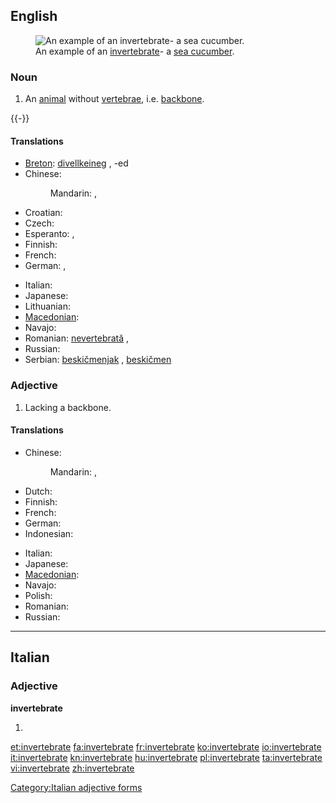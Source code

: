 ==English==
{{wikipedia}}
[[Image:Thelenota ananas.jpg|thumb|An example of an [[invertebrate]]- a [[sea cucumber]].]]

===Noun===
{{en-noun}}

# An [[animal]] without [[vertebra]]e, i.e. [[backbone]].
{{-}}

====Translations====
{{trans-top|animal without backbone}}
* [[Breton]]: [[divellkeineg]] {{m}}, -ed {{p}}
* Chinese:
*: Mandarin: {{t|zh|無脊椎動物|sc=Hani}}, {{t|zh|无脊椎动物|tr=wújǐzhuī dòngwù|sc=Hani}}
* Croatian: {{t|hr|beskralješnjak|m}}
* Czech: {{t-|cs|bezobratlý|m}}
* Esperanto: {{t-|eo|malvertebrulo|xs=Esperanto}}, {{t|eo|senvertebrulo}}
* Finnish: {{t-|fi|selkärangaton}}
* French: {{t|fr|invertébré|m}}
* German: {{t|de|Invertebrat|n}}, {{t|de|Wirbelloses|n}}
{{trans-mid}}
* Italian: {{t-|it|invertebrato|m}}
* Japanese: {{t|ja|無脊椎動物|tr=むせきついどうぶつ, musekitsui dōbutsu|sc=Jpan}}
* Lithuanian: {{t|lt|bestuburis|m|xs=Lithuanian}}
* [[Macedonian]]: {{t|mk|безрбетнички|m|tr=bezrbétnički}}
* Navajo: {{tø|nv|naaldeehii bíígháán ádaadinígíí}}
* Romanian: [[nevertebrată]] {{f}}, {{t|ro|nevertebrat|m}}
* Russian: {{t|ru|беспозвоночное|n|tr=bespozvonóčnoje}}
* Serbian: [[beskičmenjak]] {{m}}, [[beskičmen]] {{m}}
{{trans-bottom}}

===Adjective===
{{en-adj}}

# Lacking a backbone.

====Translations====
{{trans-top|lacking backbone}}
* Chinese:
*: Mandarin: {{t|zh|無脊椎|sc=Hani}}, {{t|zh|无脊椎|tr=wújǐzhuī|sc=Hani}}
* Dutch: {{t-|nl|ongewerveld}}
* Finnish: {{t-|fi|selkärangaton}}
* French: {{t|fr|invertébré}}
* German: {{t-|de|wirbellos}}
* Indonesian: {{t-|id|invertebrata|xs=Indonesian}}
{{trans-mid}}
* Italian: {{t-|it|invertebrato}}
* Japanese: {{t|ja|無脊椎|tr=むせきつい, musekitsui|sc=Jpan}}
* [[Macedonian]]: {{t|mk|безрбетник|m|tr=bez'rbetnik}}
* Navajo: {{tø|nv|bíígháán ádaadinígíí}}
* Polish: {{t|pl|bezkręgowiec}}
* Romanian: {{t|ro|nevertebrat|m|n}}
* Russian: {{t|ru|беспозвоночный|tr=bespozvonóčnyj}}
{{trans-bottom}}

----

==Italian==

===Adjective===
'''invertebrate''' {{p}}

# {{feminine of|invertebrato#Adjective|invertebrato}}

[[Category:Italian adjective forms]]

[[et:invertebrate]]
[[fa:invertebrate]]
[[fr:invertebrate]]
[[ko:invertebrate]]
[[io:invertebrate]]
[[it:invertebrate]]
[[kn:invertebrate]]
[[hu:invertebrate]]
[[pl:invertebrate]]
[[ta:invertebrate]]
[[vi:invertebrate]]
[[zh:invertebrate]]
